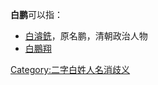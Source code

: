 '''白鹏'''可以指：
* [[白濬銑|白濬銑]]，原名鹏，清朝政治人物
* [[白鵬翔|白鵬翔]]
{{disambig}}

[[Category:二字白姓人名消歧义|Category:二字白姓人名消歧义]]